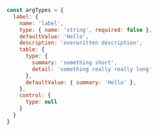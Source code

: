 ```js
const argTypes = {
  label: {
    name: 'label',
    type: { name: 'string', required: false },
    defaultValue: 'Hello',
    description: 'overwritten description',
    table: {
      type: { 
        summary: 'something short', 
        detail: 'something really really long' 
      },
      defaultValue: { summary: 'Hello' },
    },
    control: {
      type: null
    }
  }
}
```
